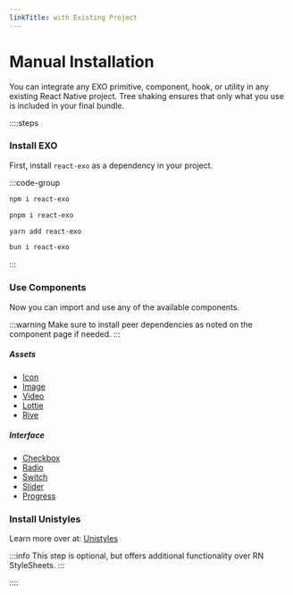 ```yaml
---
linkTitle: with Existing Project
---
```


# Manual Installation

You can integrate any EXO primitive, component, hook, or utility in any existing React Native project. Tree shaking ensures that only what you use is included in your final bundle.

::::steps

### Install EXO

First, install `react-exo` as a dependency in your project.

:::code-group

```bash [npm]
npm i react-exo
```

```bash [pnpm]
pnpm i react-exo
```

```bash [yarn]
yarn add react-exo
```

```bash [bun]
bun i react-exo
```

:::

### Use Components

Now you can import and use any of the available components.

:::warning
Make sure to install peer dependencies as noted on the component page if needed.
:::


##### Assets
- [Icon](/primitives/assets/Icon)
- [Image](/primitives/assets/Image)
- [Video](/primitives/assets/Video)
- [Lottie](/primitives/assets/Lottie)
- [Rive](/primitives/assets/Rive)

##### Interface
- [Checkbox](/primitives/widgets/Checkbox)
- [Radio](/primitives/widgets/Radio)
- [Switch](/primitives/widgets/Switch)
- [Slider](/primitives/widgets/Slider)
- [Progress](/primitives/widgets/Progress)

### Install Unistyles

Learn more over at: [Unistyles](https://unistyl.es)

:::info
This step is optional, but offers additional functionality over RN StyleSheets.
:::


::::